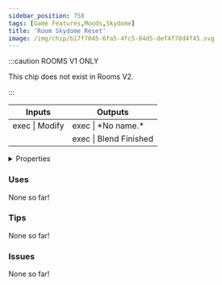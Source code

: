 ```yaml
---
sidebar_position: 758
tags: [Game Features,Moods,Skydome]
title: 'Room Skydome Reset'
image: /img/chip/b17f7045-6fa5-4fc5-84d5-def4f78d4f45.svg
---
```




:::caution ROOMS V1 ONLY
    
This chip does not exist in Rooms V2.

:::


<IChip uuid="b17f7045-6fa5-4fc5-84d5-def4f78d4f45"/>

<table><thead><tr><th>Inputs</th><th>Outputs</th></tr></thead><tbody><tr><td>exec | Modify</td><td>exec | *No name.*</td></tr><tr><td /><td>exec | Blend Finished</td></tr></tbody></table>

<details>
  <summary>Properties</summary>
  <div>
    <div>
    <table>
      <tbody>
        <tr>
          <td>Is beta required?</td>
          <td>No</td>
        </tr>
        <tr>
          <td>Is chip a trolling risk?</td>
          <td>No</td>
        </tr>
        <tr>
          <td>Is chip a role assignment risk?</td>
          <td>No</td>
        </tr>
        <tr>
          <td>Chip UUID</td>
          <td>b17f7045-6fa5-4fc5-84d5-def4f78d4f45</td>
        </tr>
        <tr>
          <td>Room availability</td>
          <td>Rooms V1 only</td>
        </tr>
      </tbody>
    </table>
    </div>
  </div>
</details>

### Uses

None so far!

### Tips

None so far!

### Issues

None so far!
